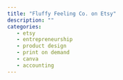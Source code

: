 ```yaml
---
title: "Fluffy Feeling Co. on Etsy"
description: ""
categories: 
   - etsy
   - entrepreneurship
   - product design
   - print on demand
   - canva
   - accounting
---
```

